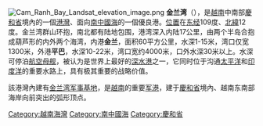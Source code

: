 [[File:Cam_Ranh_Bay_Landsat_elevation_image.png|thumbnail]]
{{Location map
|Vietnam
|label=金蘭灣
|lat_deg=11|lat_min=59|lat_sec=53
|lon_deg=109|lon_min=13|lon_sec=10
|position=left
|width=150
|float=right
|caption=金兰湾的位置
}}
'''金兰湾'''（{{vie|v='''Vịnh Cam Ranh'''|hn=淎柑欞}}），是[[越南|越南]]中南部[[慶和省|慶和省]]境內的一個[[港灣|港灣]]、面向[[南中國海|南中國海]]的一個優良港。[[位置|位置]]在[[东经|东经]]109度、[[北緯|北緯]]12度。金兰湾群山环抱，南北都有陆地包围，港湾深入内陆17公里，由两个半岛合抱成葫芦形的内外两个海湾，内港'''金兰'''，面积60平方公里，水深1-15米，湾口仅宽1300米，外港'''平巴'''，水深10-22米，湾口宽约4000米，口外水深30米以上。水深可停泊[[航空母舰|航空母舰]]，被认为是世界上最好的[[深水港|深水港]]之一，它同时位于沟通[[太平洋|太平洋]]和[[印度洋|印度洋]]的重要水路上，具有极其重要的战略价值。

該港灣內建有[[金兰湾军事基地|金兰湾军事基地]]，是[[越南|越南]]的重要[[军港|军港]]，建于[[慶和省|慶和省]]境內、越南东南部海岸向前突出的弧形顶点。

[[Category:越南海灣|Category:越南海灣]]
[[Category:南中國海|Category:南中國海]]
[[Category:慶和省|Category:慶和省]]